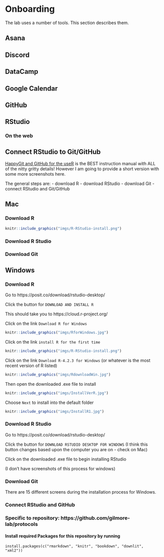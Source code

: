 # Onboarding

The lab uses a number of tools.
This section describes them.

## Asana {-}

## Discord

## DataCamp

## Google Calendar

## GitHub

## RStudio

### On the web

## Connect RStudio to Git/GitHub

[HappyGit and GitHub for the useR](https://happygitwithr.com/index.html) is the BEST instruction manual with ALL of the nitty gritty details! However I am going to provide a short version with some more screenshots here.

The general steps are:
- download R
- download RStudio
- download Git
- connect RStudio and Git/GitHub

## Mac

### Download R

```r
knitr::include_graphics("imgs/R-RStudio-install.png")
```

### Download R Studio

### Download Git

## Windows

### Download R

Go to https://posit.co/download/rstudio-desktop/

Click the button for `DOWNLOAD AND INSTALL R`

This should take you to https://cloud.r-project.org/

Click on the link `Download R for Windows`

```r
knitr::include_graphics("imgs/RforWindows.jpg")
```

Click on the link `install R for the first time`

```r
knitr::include_graphics("imgs/R-RStudio-install.png")
```

Click on the link `Download R-4.2.3 for Windows` (or whatever is the most recent version of R listed)

```r
knitr::include_graphics("imgs/RdownloadWin.jpg")
```

Then open the downloaded .exe file to install

```r
knitr::include_graphics("imgs/InstallVerR.jpg")
```

Choose `Next` to install into the default folder

```r
knitr::include_graphics("imgs/InstallR1.jpg")
```

### Download R Studio

Go to https://posit.co/download/rstudio-desktop/

Click the button for `DOWNLOAD RSTUDIO DESKTOP FOR WINDOWS`
(I think this button changes based upon the computer you are on - check on Mac)


Click on the downloaded .exe file to begin installing RStudio

(I don't have screenshots of this process for windows)

### Download Git

There are 15 different screens during the installation process for Windows. 

### Connect RStudio and GitHub

### Specific to repository: https://github.com/gilmore-lab/protocols

#### Install required Packages for this repository by running

```
install.packages(c("rmarkdown", "knitr", "bookdown", "downlit", "xml2"))
```
